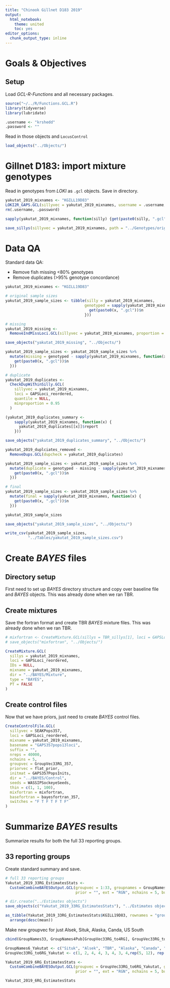 ```yaml
---
title: "Chinook Gillnet D183 2019"
output:
  html_notebook:
    theme: united
    toc: yes
editor_options: 
  chunk_output_type: inline
---
```


# Goals & Objectives



## Setup

Load *GCL-R-Functions* and all necessary packages.
```r
source("~/../R/Functions.GCL.R")
library(tidyverse)
library(lubridate)

.username <- "krshedd"
.password <- ""
```

Read in those objects and `LocusControl`
```r
load_objects("../Objects/")
```

# Gillnet D183: import mixture genotypes

Read in genotypes from *LOKI* as `.gcl` objects. Save in directory.
```r
yakutat_2019_mixnames <- "KGILL19D83"
LOKI2R_GAPS.GCL(sillyvec = yakutat_2019_mixnames, username = .username, password = .password)
rm(.username, .password)

sapply(yakutat_2019_mixnames, function(silly) {get(paste0(silly, ".gcl"))$n} )

save_sillys(sillyvec = yakutat_2019_mixnames, path = "../Genotypes/original")
```

# Data QA

Standard data QA:

  * Remove fish missing <80% genotypes
  * Remove duplicates (>95% genotype concordance)

```r
yakutat_2019_mixnames <- "KGILL19D83"

# original sample sizes
yakutat_2019_sample_sizes <- tibble(silly = yakutat_2019_mixnames,
                                   genotyped = sapply(yakutat_2019_mixnames, function(x) {
                                     get(paste0(x, ".gcl"))$n
                                   }))

# missing
yakutat_2019_missing <-
  RemoveIndMissLoci.GCL(sillyvec = yakutat_2019_mixnames, proportion = 0.8)

save_objects("yakutat_2019_missing", "../Objects/")

yakutat_2019_sample_sizes <- yakutat_2019_sample_sizes %>%
  mutate(missing = genotyped - sapply(yakutat_2019_mixnames, function(x) {
    get(paste0(x, ".gcl"))$n
  }))

# duplicate
yakutat_2019_duplicates <-
  CheckDupWithinSilly.GCL(
    sillyvec = yakutat_2019_mixnames,
    loci = GAPSLoci_reordered,
    quantile = NULL,
    minproportion = 0.95
  )

(yakutat_2019_duplicates_summary <-
    sapply(yakutat_2019_mixnames, function(x) {
      yakutat_2019_duplicates[[x]]$report
    }))

save_objects("yakutat_2019_duplicates_summary", "../Objects/")

yakutat_2019_duplciates_removed <-
  RemoveDups.GCL(dupcheck = yakutat_2019_duplicates)

yakutat_2019_sample_sizes <- yakutat_2019_sample_sizes %>%
  mutate(duplicate = genotyped - missing - sapply(yakutat_2019_mixnames, function(x) {
    get(paste0(x, ".gcl"))$n
  }))

# final
yakutat_2019_sample_sizes <- yakutat_2019_sample_sizes %>%
  mutate(final = sapply(yakutat_2019_mixnames, function(x) {
    get(paste0(x, ".gcl"))$n
  }))

yakutat_2019_sample_sizes

save_objects("yakutat_2019_sample_sizes", "../Objects/")

write_csv(yakutat_2019_sample_sizes,
          "../Tables/yakutat_2019_sample_sizes.csv")
```

# Create *BAYES* files

## Directory setup

First need to set up *BAYES* directory structure and copy over baseline file and *BAYES* objects. This was already done when we ran TBR.


## Create mixtures

Save the fortran format and create TBR *BAYES* mixture files. This was already done when we ran TBR.
```r
# mixfortran <- CreateMixture.GCL(sillys = TBR_sillys[1], loci = GAPSLoci_reordered, IDs = NULL, mixname = TBR_mixnames[TBR_sillys[1]], dir = "../BAYES/Mixture", type = "BAYES", PT = FALSE)
# save_objects("mixfortran", "../Objects/")

CreateMixture.GCL(
  sillys = yakutat_2019_mixnames,
  loci = GAPSLoci_reordered,
  IDs = NULL,
  mixname = yakutat_2019_mixnames,
  dir = "../BAYES/Mixture",
  type = "BAYES",
  PT = FALSE
)
```

## Create control files

Now that we have priors, just need to create *BAYES* control files.
```r
CreateControlFile.GCL(
  sillyvec = SEAKPops357,
  loci = GAPSLoci_reordered,
  mixname = yakutat_2019_mixnames,
  basename = "GAPS357pops13loci",
  suffix = "",
  nreps = 40000,
  nchains = 5,
  groupvec = GroupVec33RG_357,
  priorvec = flat_prior,
  initmat = GAPS357PopsInits,
  dir = "../BAYES/Control",
  seeds = WASSIPSockeyeSeeds,
  thin = c(1, 1, 100),
  mixfortran = mixfortran,
  basefortran = bayesfortran_357,
  switches = "F T F T F T F"
)
```

# Summarize *BAYES* results

Summarize results for both the full 33 reporting groups.

## 33 reporting groups

Create standard summary and save.
```r
# full 33 reporting groups
Yakutat_2019_33RG_EstimatesStats <- 
  CustomCombineBAYESOutput.GCL(groupvec = 1:33, groupnames = GroupNames33, maindir = "../BAYES/Output", mixvec = yakutat_2019_mixnames,
                               prior = "", ext = "RGN", nchains = 5, burn = 0.5, alpha = 0.1, PosteriorOutput = FALSE)

# dir.create("../Estimates objects")
save_objects(c("Yakutat_2019_33RG_EstimatesStats"), "../Estimates objects")
```

```r
as_tibble(Yakutat_2019_33RG_EstimatesStats$KGILL19D83, rownames = "groups") %>% 
  arrange(desc(mean))
```


Make new groupvec for just Alsek, Situk, Alaska, Canda, US South
```r
cbind(GroupNames33, GroupNames4Pub[GroupVec33RG_to4RG], GroupVec33RG_to4RG)
```


```r
GroupNames6_Yakutat <- c("Situk", "Alsek", "TBR", "Alaska", "Canada", "US South")
GroupVec33RG_to6RG_Yakutat <- c(1, 2, 4, 4, 3, 4, 3, 4,rep(5, 12), rep(6, 13))

Yakutat_2019_6RG_EstimatesStats <- 
  CustomCombineBAYESOutput.GCL(groupvec = GroupVec33RG_to6RG_Yakutat, groupnames = GroupNames6_Yakutat, maindir = "../BAYES/Output", mixvec = "KGILL19D83",
                               prior = "", ext = "RGN", nchains = 5, burn = 0.5, alpha = 0.1, PosteriorOutput = FALSE)

```

```r
Yakutat_2019_6RG_EstimatesStats
```

